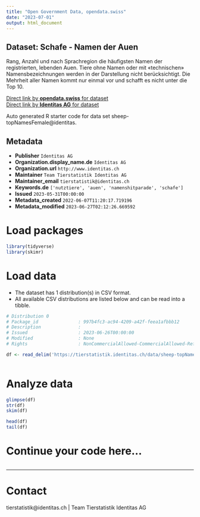 ```yaml
---
title: "Open Government Data, opendata.swiss"
date: "2023-07-01"
output: html_document
---
```


## Dataset: Schafe - Namen der Auen

Rang, Anzahl und nach Sprachregion die häufigsten Namen der registrierten, lebenden Auen. Tiere ohne Namen oder mit «technischen» Namensbezeichnungen werden in der Darstellung nicht berücksichtigt. Die Mehrheit aller Namen kommt nur einmal vor und schafft es nicht unter die Top 10.

[Direct link by **opendata.swiss** for dataset](https://opendata.swiss/de/dataset/schafe-namen-der-auen)<br>
[Direct link by **Identitas AG** for dataset](https://tierstatistik.identitas.ch/)

Auto generated R starter code for data set sheep-topNamesFemale@identitas.

## Metadata

- **Publisher** `Identitas AG`
- **Organization.display_name.de** `Identitas AG`
- **Organization.url** `http://www.identitas.ch`
- **Maintainer** `Team Tierstatistik Identitas AG`
- **Maintainer_email** `tierstatistik@identitas.ch`
- **Keywords.de** `['nutztiere', 'auen', 'namenshitparade', 'schafe']`
- **Issued** `2023-05-31T00:00:00`
- **Metadata_created** `2022-06-07T11:20:17.719196`
- **Metadata_modified** `2023-06-27T02:12:26.669592`


# Load packages

```r

library(tidyverse)
library(skimr)

```

# Load data

-   The dataset has 1 distribution(s) in CSV format.
-   All available CSV distributions are listed below and can be read into a tibble.

```r

# Distribution 0
# Package_id               : 997b4fc3-ac94-4209-a42f-feea1afbbb12
# Description              : 
# Issued                   : 2023-06-26T00:00:00
# Modified                 : None
# Rights                   : NonCommercialAllowed-CommercialAllowed-ReferenceRequired

df <- read_delim('https://tierstatistik.identitas.ch/data/sheep-topNamesFemale.csv')



```

# Analyze data

```r

glimpse(df)
str(df)
skim(df)

head(df)
tail(df)

```

# Continue your code here...

```r

```

------------------------------------------------------------------------

# Contact

tierstatistik@identitas.ch | Team Tierstatistik Identitas AG
